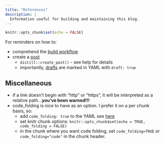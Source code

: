 ```yaml
---
title: "References"
description: |
  Information useful for building and maintaining this blog.
---
```


```r
knitr::opts_chunk$set(echo = FALSE)
```

For reminders on how to:

- comprehend the [build workflow](https://rstudio.github.io/distill/website.html)
- create a [post](https://rstudio.github.io/distill/blog_workflow.html)
    - `distill::create_post()` - see help for details
    - importantly, [drafts](https://rstudio.github.io/distill/blog_workflow.html#draft-option)
      are marked in YAML with `draft: true`

## Miscellaneous

- if a link doesn't begin with "http" or "https", it will be interpreted as a relative
  path...**you've been warned!!!**
- code_folding is nice to have as an option. I prefer it on a per chunk
  basis, so:
    - add `code_folding: true` to the YAML see [here](https://rstudio.github.io/distill/#code-folding)
    - set knitr chunk options: `knitr::opts_chunk$set(echo = TRUE, code_folding = FALSE)`
    - in the chunk where you want code folding, set `code_folding=TRUE` or
      `code_folding="code"` in the chunk header.
